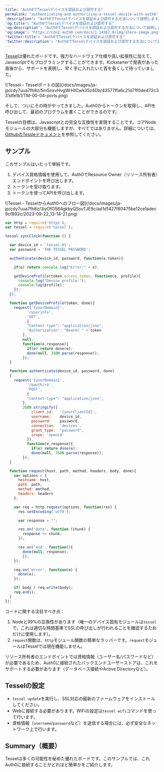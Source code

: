 ```yaml
---
title: "Auth0でTesselデバイスを認証および認可する"
permalink: "authenticating-and-authorizing-a-tessel-device-with-auth0"
'description': "Auth0でTesselデバイスを認証および認可する方法について説明します。"
'og:title': "Auth0でTesselデバイスを認証および認可する"
'og:description': "Auth0でTesselデバイスを認証および認可する方法について説明します。"
'og:image': "https://cdn2.auth0.com/docs/1.14567.0/img/share-image.png"
'twitter:title': "Auth0でTesselデバイスを認証および認可する"
'twitter:description': "Auth0でTesselデバイスを認証および認可する方法について説明します。"
---
```


[Tessel](https://tessel.io)は優れたボードです。強力なハードウェア仕様や高い拡張性に加えて、Javascriptでもプログラミングすることができます。Kickstarterで発表があった直後から、サポートを表明し、早く手に入れたいと首を長くして待っていました。

<Frame>![Tessel - Tesselポートの図](/docs/images/ja-jp/cdy7uua7fh8z/5mSnxvHvgWrHtCwk35z4Db/43577ffa6c21d71f0de472c331dfe1b1/TM-00-04-ports.png)</Frame>

そして、ついにその時がやってきました。Auth0からトークンを取得し、APIを呼び出して、最初のプログラムを書くことができるのです。

Tesselの目標は、Javascriptとの完全な互換性を実現することです。コアNodeモジュールの大部分も機能しますが、すべてではありません。詳細については、[GithubのTessleドキュメント](https://github.com/tessel/docs/blob/master/compatibility.md)を参照してください。

## サンプル

このサンプルはいたって単純です。

1. デバイス資格情報を使用して、Auth0でResource Owner（リソース所有者）エンドポイントを呼び出します。
2. トークンを受け取ります。
3. トークンを使ってAPIを呼び出します。

<Frame>![Tessel - TesselからAuth0へのフロー図](/docs/images/ja-jp/cdy7uua7fh8z/3iyOfO564gkbyQSsvTJE9c/ad1d1427f80475be12ce1adec9cf892c/2023-09-22_13-14-21.png)</Frame>

```javascript lines expandable
var http = require('https');
var tessel = require('tessel');

tessel.syncClock(function () {

  var device_id = 'tessel-01';
  var password = 'THE TESSEL PASSWORD';

  authenticate(device_id, password, function(e,token){

    if(e) return console.log("Error:" + e);

    getDeviceProfile(token.access_token, function(e, profile){
      console.log("Device profile:");
      console.log(profile);
    });
  });

  function getDeviceProfile(token, done){
    request('{yourDomain}',
          '/userinfo',
          'GET',
          {
          "Content-type": "application/json",
          "Authorization": "Bearer " + token
        },
        null,
        function(e,response){
          if(e) return done(e);
          done(null, JSON.parse(response));
        });
  }

  function authenticate(device_id, password, done)
  {
    request('{yourDomain}',
          '/oauth/ro',
          'POST',
          {
          "Content-type": "application/json",
        },
        JSON.stringify({
            client_id:   '{yourClientId}',
            username:    device_id,
            password:    password,
            connection:  'devices',
            grant_type:  "password",
            scope: 'openid'
          }),
          function(e,response){
            if(e) return done(e);
            done(null, JSON.parse(response));
        });
  }

  function request(host, path, method, headers, body, done){
    var options = {
      hostname: host,
      path: path,
      method: method,
      headers: headers
    };

    var req = http.request(options, function(res) {
      res.setEncoding('utf8');

      var response = "";

      res.on('data', function (chunk) {
        response += chunk;
      });

      res.on('end', function(){
        done(null, response);
        });
    });

    req.on('error', function(e) {
      done(e);
    });

    if( body ) req.write(body);
    req.end();
  }
});
```

コードに関する注目すべき点：

1. Nodeと99%の互換性があります（唯一のデバイス固有モジュールは`tessel`で、これは適切な時間基準でSSLの呼び出しが行われることを確認するためだけに使用します）。
2. `request`関数は、`http`モジュール関数の簡単なラッパーです。`request`モジュールはTesselでは現在機能しません。

リソース所有者のエンドポイントでは資格情報（ユーザー名/パスワードなど）が必要であるため、Auth0に接続されたバックエンドユーザーストアは、これをサポートする必要があります（データベース接続やActive Directoryなど）。

## Tesselの設定

* `tessel update`を実行し、SSL対応の最新のファームウェアをインストールしてください。
* Webに接続する必要があります。WiFiの設定は`tessel wifi`コマンドを使って行います。
* 資格情報（`username`/`password`など）を送信する場合には、必ず安全なネットワーク上で行います。

## Summary（概要）

Tesselは多くの可能性を秘めた優れたボードです。このサンプルでは、これAuth0に接続することがどれほど簡単かをご紹介します。